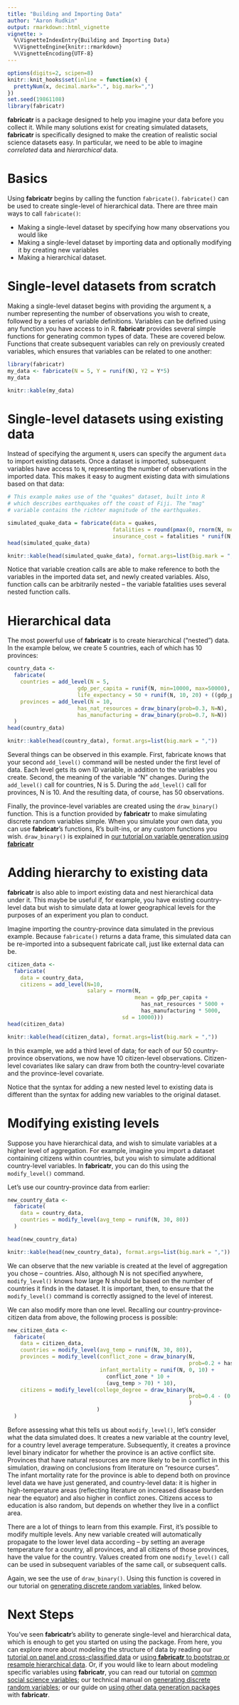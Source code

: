```yaml
---
title: "Building and Importing Data"
author: "Aaron Rudkin"
output: rmarkdown::html_vignette
vignette: >
  %\VignetteIndexEntry{Building and Importing Data}
  %\VignetteEngine{knitr::rmarkdown}
  %\VignetteEncoding{UTF-8}
---
```


```r
options(digits=2, scipen=8)
knitr::knit_hooks$set(inline = function(x) {
  prettyNum(x, decimal.mark=".", big.mark=",")
})
set.seed(19861108)
library(fabricatr)
```

**fabricatr** is a package designed to help you imagine your data before you collect it. While many solutions exist for creating simulated datasets, **fabricatr** is specifically designed to make the creation of realistic social science datasets easy. In particular, we need to be able to imagine *correlated* data and *hierarchical* data.

# Basics

Using **fabricatr** begins by calling the function `fabricate()`. `fabricate()` can be used to create single-level of hierarchical data. There are three main ways to call `fabricate()`: 

* Making a single-level dataset by specifying how many observations you would like
* Making a single-level dataset by importing data and optionally modifying it by creating new variables
* Making a hierarchical dataset.

# Single-level datasets from scratch

Making a single-level dataset begins with providing the argument `N`, a number representing the number of observations you wish to create, followed by a series of variable definitions. Variables can be defined using any function you have access to in R. **fabricatr** provides several simple functions for generating common types of data. These are covered below. Functions that create subsequent variables can rely on previously created variables, which ensures that variables can be related to one another:

```r
library(fabricatr)
my_data <- fabricate(N = 5, Y = runif(N), Y2 = Y*5)
my_data
```
```r
knitr::kable(my_data)
```

# Single-level datasets using existing data

Instead of specifying the argument `N`, users can specify the argument `data` to import existing datasets. Once a dataset is imported, subsequent variables have access to `N`, representing the number of observations in the imported data. This makes it easy to augment existing data with simulations based on that data:

```r
# This example makes use of the "quakes" dataset, built into R
# which describes earthquakes off the coast of Fiji. The "mag"
# variable contains the richter magnitude of the earthquakes.

simulated_quake_data = fabricate(data = quakes,
                                 fatalities = round(pmax(0, rnorm(N, mean=mag)) * 100),
                                 insurance_cost = fatalities * runif(N, 1000000, 2000000))
head(simulated_quake_data)
```
```r
knitr::kable(head(simulated_quake_data), format.args=list(big.mark = ","))
```


Notice that variable creation calls are able to make reference to both the variables in the imported data set, and newly created variables. Also, function calls can be arbitrarily nested -- the variable fatalities uses several nested function calls.

# Hierarchical data

The most powerful use of **fabricatr** is to create hierarchical ("nested") data. In the example below, we create 5 countries, each of which has 10 provinces:

```r
country_data <-
  fabricate(
    countries = add_level(N = 5, 
                      gdp_per_capita = runif(N, min=10000, max=50000),
                      life_expectancy = 50 + runif(N, 10, 20) + ((gdp_per_capita > 30000) * 10)),
    provinces = add_level(N = 10,
                      has_nat_resources = draw_binary(prob=0.3, N=N),
                      has_manufacturing = draw_binary(prob=0.7, N=N))
  )
head(country_data)
```
```r
knitr::kable(head(country_data), format.args=list(big.mark = ","))
```


Several things can be observed in this example. First, fabricate knows that your second `add_level()` command will be nested under the first level of data. Each level gets its own ID variable, in addition to the variables you create. Second, the meaning of the variable "N" changes. During the `add_level()` call for countries, N is 5. During the `add_level()` call for provinces, N is 10. And the resulting data, of course, has 50 observations.

Finally, the province-level variables are created using the `draw_binary()` function. This is a function provided by **fabricatr** to make simulating discrete random variables simple. When you simulate your own data, you can use **fabricatr**'s functions, R's built-ins, or any custom functions you wish. `draw_binary()` is explained in [our tutorial on variable generation using **fabricatr**](http://fabricator.declaredesign.org/articles/variable_generation.html)

# Adding hierarchy to existing data

**fabricatr** is also able to import existing data and nest hierarchical data under it. This maybe be useful if, for example, you have existing country-level data but wish to simulate data at lower geographical levels for the purposes of an experiment you plan to conduct.

Imagine importing the country-province data simulated in the previous example. Because `fabricate()` returns a data frame, this simulated data can be re-imported into a subsequent fabricate call, just like external data can be.

```r
citizen_data <- 
  fabricate(
    data = country_data,
    citizens = add_level(N=10,
                         salary = rnorm(N, 
                                        mean = gdp_per_capita +
                                          has_nat_resources * 5000 + 
                                          has_manufacturing * 5000,
                                    sd = 10000)))
head(citizen_data)
```
```r
knitr::kable(head(citizen_data), format.args=list(big.mark = ","))
```

In this example, we add a third level of data; for each of our 50 country-province observations, we now have 10 citizen-level observations. Citizen-level covariates like salary can draw from both the country-level covariate and the province-level covariate.

Notice that the syntax for adding a new nested level to existing data is different than the syntax for adding new variables to the original dataset.

# Modifying existing levels

Suppose you have hierarchical data, and wish to simulate variables at a higher level of aggregation. For example, imagine you import a dataset containing citizens within countries, but you wish to simulate additional country-level variables. In **fabricatr**, you can do this using the `modify_level()` command.

Let's use our country-province data from earlier:

```r
new_country_data <-
  fabricate(
    data = country_data,
    countries = modify_level(avg_temp = runif(N, 30, 80))
  )

head(new_country_data)
```
```r
knitr::kable(head(new_country_data), format.args=list(big.mark = ","))
```


We can observe that the new variable is created at the level of aggregation you chose -- countries. Also, although N is not specified anywhere, `modify_level()` knows how large N should be based on the number of countries it finds in the dataset. It is important, then, to ensure that the `modify_level()` command is correctly assigned to the level of interest.

We can also modify more than one level. Recalling our country-province-citizen data from above, the following process is possible:

```r
new_citizen_data <-
  fabricate(
    data = citizen_data,
    countries = modify_level(avg_temp = runif(N, 30, 80)),
    provinces = modify_level(conflict_zone = draw_binary(N,
                                                         prob=0.2 + has_nat_resources * 0.3),
                             infant_mortality = runif(N, 0, 10) + 
                               conflict_zone * 10 + 
                               (avg_temp > 70) * 10),
    citizens = modify_level(college_degree = draw_binary(N,
                                                         prob=0.4 - (0.3 * conflict_zone)
                                                         )
                            )
  )
```                        

Before assessing what this tells us about `modify_level()`, let's consider what the data simulated does. It creates a new variable at the country level, for a country level average temperature. Subsequently, it creates a province level binary indicator for whether the province is an active conflict site. Provinces that have natural resources are more likely to be in conflict in this simulation, drawing on conclusions from literature on "resource curses". The infant mortality rate for the province is able to depend both on province level data we have just generated, and country-level data: it is higher in high-temperature areas (reflecting literature on increased disease burden near the equator) and also higher in conflict zones. Citizens access to education is also random, but depends on whether they live in a conflict area.

There are a lot of things to learn from this example. First, it's possible to modify multiple levels. Any new variable created will automatically propagate to the lower level data according -- by setting an average temperature for a country, all provinces, and all citizens of those provinces, have the value for the country. Values created from one `modify_level()` call can be used in subsequent variables of the same call, or subsequent calls.

Again, we see the use of `draw_binary()`. Using this function is covered in our tutorial on [generating discrete random variables](http://fabricatr.declaredesign.org/articles/variable_generation.html), linked below.

# Next Steps

You've seen **fabricatr**'s ability to generate single-level and hierarchical data, which is enough to get you started on using the package. From here, you can explore more about modeling the structure of data by reading our [tutorial on panel and cross-classified data](http://fabricatr.declaredesign.org/articles/cross_classified.html) or [using **fabricatr** to bootstrap or resample hierarchical data](http://fabricatr.declaredesign.org/articles/resampling.html). Or, if you would like to learn about modeling specific variables using **fabricatr**, you can read our tutorial on [common social science variables](http://fabricatr.declaredesign.org/articles/common_social.html); our technical manual on [generating discrete random variables](http://fabricatr.declaredesign.org/articles/variable_generation.html); or our guide on [using other data generation packages](http://fabricatr.declaredesign.org/articles/other_packages.html) with **fabricatr**.

